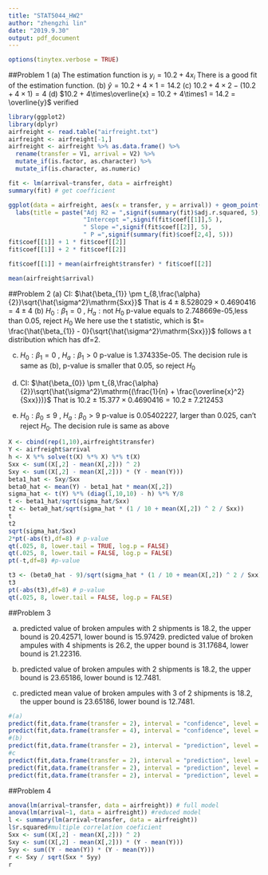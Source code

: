 ```yaml
---
title: "STAT5044_HW2"
author: "zhengzhi lin"
date: "2019.9.30"
output: pdf_document
---
```

```r
options(tinytex.verbose = TRUE)
```

##Problem 1
(a) The estimation function is $y_{i} = 10.2 + 4x_{i}$ There is a good fit of the estimation function.
(b) $\hat{y} = 10.2 + 4\times1 = 14.2$
(c) $10.2 + 4\times2 - (10.2 + 4\times1) = 4$
(d) $10.2 + 4\times\overline{x} = 10.2 + 4\times1 = 14.2 = \overline{y}$ verified
```R
library(ggplot2)
library(dplyr)
airfreight <- read.table("airfreight.txt")
airfreight <- airfreight[-1,]
airfreight <- airfreight %>% as.data.frame() %>%
  rename(transfer = V1, arrival = V2) %>%
  mutate_if(is.factor, as.character) %>%
  mutate_if(is.character, as.numeric)

fit <- lm(arrival~transfer, data = airfreight)
summary(fit) # get coefficient

ggplot(data = airfreight, aes(x = transfer, y = arrival)) + geom_point() + geom_smooth(method = "lm") + 
  labs(title = paste("Adj R2 = ",signif(summary(fit)$adj.r.squared, 5),
                     "Intercept =",signif(fit$coef[[1]],5 ),
                     " Slope =",signif(fit$coef[[2]], 5),
                     " P =",signif(summary(fit)$coef[2,4], 5)))
fit$coef[[1]] + 1 * fit$coef[[2]]
fit$coef[[1]] + 2 * fit$coef[[2]]

fit$coef[[1]] + mean(airfreight$transfer) * fit$coef[[2]]

mean(airfreight$arrival)

```

##Problem 2 
(a)
CI: $\hat{\beta_{1}} \pm t_{8,\frac{\alpha}{2}}\sqrt{\hat{\sigma^2}\mathrm{Sxx}}$ That is 
    $4 \pm 8.528029\times0.4690416 = 4 \pm 4$
(b) $H_{0} : \beta_{1} = 0 \text{ , } H_{a} : \text{not } H_{0}$ p-value equals to 2.748669e-05,less than 0.05, reject $H_{0}$ We here use the t statistic, which is 
$t= \frac{\hat{\beta_{1}} - 0}{\sqrt{\hat{\sigma^2}\mathrm{Sxx}}}$ follows a t distribution which has df=2.

(c)
$H_{0} : \beta_{1} = 0 \text{ , } H_{a} : \beta_{1} > 0$ p-value is 1.374335e-05. The decision rule is same as (b), p-value is smaller that 0.05, so reject $H_{0}$

(d)
CI: $\hat{\beta_{0}} \pm t_{8,\frac{\alpha}{2}}\sqrt{\hat{\sigma^2}\mathrm{(\frac{1}{n} + \frac{\overline{x}^2}{Sxx}})}$ That is 
    $10.2 \pm 15.377\times0.4690416 = 10.2 \pm 7.212453$

(e) $H_{0} : \beta_{0} \leq 9 \text{ , } H_{a} : \beta_{0} > 9$ p-value is 0.05402227, larger than 0.025, can't reject $H_{0}$. The decision rule is same as above
```r
X <- cbind(rep(1,10),airfreight$transfer)
Y <- airfreight$arrival
h <- X %*% solve(t(X) %*% X) %*% t(X)
Sxx <- sum((X[,2] - mean(X[,2])) ^ 2)
Sxy <- sum((X[,2] - mean(X[,2])) * (Y - mean(Y)))
beta1_hat <- Sxy/Sxx
beta0_hat <- mean(Y) - beta1_hat * mean(X[,2])
sigma_hat <- t(Y) %*% (diag(1,10,10) - h) %*% Y/8
t <- beta1_hat/sqrt(sigma_hat/Sxx)
t2 <- beta0_hat/sqrt(sigma_hat * (1 / 10 + mean(X[,2]) ^ 2 / Sxx))
t
t2
sqrt(sigma_hat/Sxx)
2*pt(-abs(t),df=8) # p-value
qt(.025, 8, lower.tail = TRUE, log.p = FALSE)
qt(.025, 8, lower.tail = FALSE, log.p = FALSE)
pt(-t,df=8) #p-value

t3 <- (beta0_hat - 9)/sqrt(sigma_hat * (1 / 10 + mean(X[,2]) ^ 2 / Sxx))
t3
pt(-abs(t3),df=8) # p-value
qt(.025, 8, lower.tail = FALSE, log.p = FALSE)

```


##Problem 3

(a) predicted value of broken ampules with 2 shipments is 18.2, the upper bound is 20.42571, lower bound is 15.97429.
    predicted value of broken ampules with 4 shipments is 26.2, the upper bound is 31.17684, lower bound is 21.22316.

(b) predicted value of broken ampules with 2 shipments is 18.2, the upper bound is 23.65186, lower bound is 12.7481.

(c) predicted mean value of broken ampules with 3 of 2 shipments is 18.2, the upper bound is 23.65186, lower bound is 12.7481.

```r
#(a)
predict(fit,data.frame(transfer = 2), interval = "confidence", level = .99)
predict(fit,data.frame(transfer = 4), interval = "confidence", level = .99)
#(b)
predict(fit,data.frame(transfer = 2), interval = "prediction", level = .99)
#c
predict(fit,data.frame(transfer = 2), interval = "prediction", level = 1-0.01/3)
predict(fit,data.frame(transfer = 2), interval = "prediction", level = 1-0.01/3)
predict(fit,data.frame(transfer = 2), interval = "prediction", level = 1-0.01/3)
```


##Problem 4


```r
anova(lm(arrival~transfer, data = airfreight)) # full model
anova(lm(arrival~1, data = airfreight)) #reduced model
l <- summary(lm(arrival~transfer, data = airfreight))
l$r.squared#multiple correlation coeficient
Sxx <- sum((X[,2] - mean(X[,2])) ^ 2)
Sxy <- sum((X[,2] - mean(X[,2])) * (Y - mean(Y)))
Syy <- sum((Y - mean(Y)) * (Y - mean(Y)))
r <- Sxy / sqrt(Sxx * Syy)
r
```